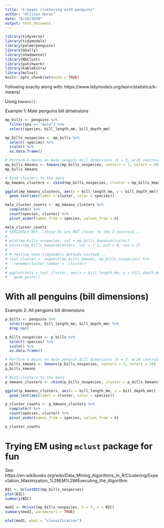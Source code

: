 ```yaml
---
title: "k-means clustering with penguins"
author: "Allison Horst"
date: "6/26/2020"
output: html_document
---
```


```r
library(tidyverse)
library(tidymodels)
library(palmerpenguins)
library(GGally)
library(shadowtext)
library(NbClust)
library(patchwork)
library(kableExtra)
library(mclust)
knitr::opts_chunk$set(echo = TRUE)
```

Following exactly along with: https://www.tidymodels.org/learn/statistics/k-means/

Using `kmeans()`: 

Example 1: Male penguins bill dimensions
```r
mp_bills <- penguins %>% 
  filter(sex == "male") %>% 
  select(species, bill_length_mm, bill_depth_mm)

mp_bills_nospecies <- mp_bills %>% 
  select(-species) %>% 
  scale() %>% 
  as.data.frame()

# Perform k-means on male penguin bill dimensions (k = 3, w/20 centroid starts)
mp_bills_kmeans <- kmeans(mp_bills_nospecies, centers = 3, nstart = 20)
mp_bills_kmeans

# Bind clusters to the data
mp_kmeans_clusters <- cbind(mp_bills_nospecies, cluster = mp_bills_kmeans$cluster, species = mp_bills$species)

ggplot(mp_kmeans_clusters, aes(x = bill_length_mm, y = bill_depth_mm)) +
  geom_text(aes(label = cluster, color = species))

male_cluster_counts <- mp_kmeans_clusters %>% 
  complete() %>% 
  count(species, cluster) %>% 
  pivot_wider(names_from = species, values_from = n)

male_cluster_counts
# SERIOUSLY WTF...those 3s are NOT closer to the 3 centroid...
# 
# plot(mp_bills_nospecies, col = mp_bills_kmeans$cluster)
# points(mp_bills_kmeans$centers, col = 1:2, pch = 8, cex = 2)
# 
# # Testing some tidymodels methods instead...
# test_cluster <- augment(mp_bills_kmeans, mp_bills_nospecies) %>% 
#   rename(cluster_number = .cluster)
# 
# ggplot(data = test_cluster, aes(x = bill_length_mm, y = bill_depth_mm, color = cluster_number)) +
#   geom_point()
```

# With all penguins (bill dimensions)

Example 2: All penguins bill dimensions
```r
p_bills <- penguins %>% 
  select(species, bill_length_mm, bill_depth_mm) %>% 
  drop_na()

p_bills_nospecies <- p_bills %>% 
  select(-species) %>% 
  scale() %>% 
  as.data.frame()

# Perform k-means on male penguin bill dimensions (k = 3, w/20 centroid starts)
p_bills_kmeans <- kmeans(p_bills_nospecies, centers = 3, nstart = 20)
p_bills_kmeans

# Bind clusters to the data
p_kmeans_clusters <- cbind(p_bills_nospecies, cluster = p_bills_kmeans$cluster, species = p_bills$species)

ggplot(p_kmeans_clusters, aes(x = bill_length_mm, y = bill_depth_mm)) +
  geom_text(aes(label = cluster, color = species))

p_cluster_counts <- p_kmeans_clusters %>% 
  complete() %>% 
  count(species, cluster) %>% 
  pivot_wider(names_from = species, values_from = n)

p_cluster_counts
```




# Trying EM using `mclust` package for fun

See: https://en.wikibooks.org/wiki/Data_Mining_Algorithms_In_R/Clustering/Expectation_Maximization_%28EM%29#Executing_the_Algorithm

```r
BIC <- mclustBIC(mp_bills_nospecies)
plot(BIC)
summary(BIC)

mod1 <- Mclust(mp_bills_nospecies, G = 3, x = BIC)
summary(mod1, parameters = TRUE)

plot(mod1, what = "classification")
```



